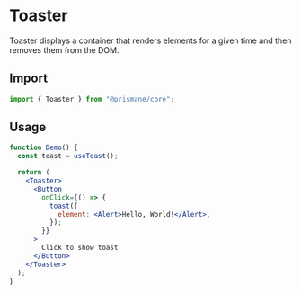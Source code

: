 # Toaster

Toaster displays a container that renders elements for a given time and then removes them from the DOM.

## Import

```js
import { Toaster } from "@prismane/core";
```

## Usage

```jsx
function Demo() {
  const toast = useToast();

  return (
    <Toaster>
      <Button
        onClick={() => {
          toast({
            element: <Alert>Hello, World!</Alert>,
          });
        }}
      >
        Click to show toast
      </Button>
    </Toaster>
  );
}
```
